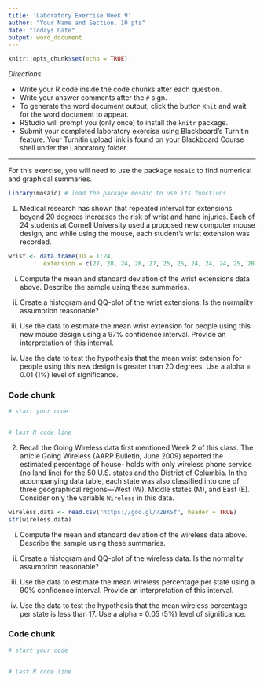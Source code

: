 ```yaml
---
title: 'Laboratory Exercise Week 9'
author: "Your Name and Section, 10 pts"
date: "Todays Date"
output: word_document
---
```


```r
knitr::opts_chunk$set(echo = TRUE)
```

*Directions*: 

* Write your R code inside the code chunks after each question.
* Write your answer comments after the `#` sign.
* To generate the word document output, click the button `Knit` and wait for the word document to appear.
* RStudio will prompt you (only once) to install the `knitr` package.
* Submit your completed laboratory exercise using Blackboard's Turnitin feature. Your Turnitin upload link is found on your Blackboard Course shell under the Laboratory folder.

***

For this exercise, you will need to use the package `mosaic` to find numerical and graphical summaries.

```r
library(mosaic) # load the package mosaic to use its functions
```

1. Medical research has shown that repeated interval for extensions beyond 20 degrees increases the risk of wrist and hand injuries. Each of 24 students at Cornell University used a proposed new computer mouse design, and while using the mouse, each student's wrist extension was recorded. 

```r
wrist <- data.frame(ID = 1:24,
          extension = c(27, 28, 24, 26, 27, 25, 25, 24, 24, 24, 25, 28, 22, 25, 24, 28, 27, 26, 31, 25, 28, 27, 27, 25))
```

  i) Compute the mean and standard deviation of the wrist extensions data above. Describe the sample using these summaries.  
 
  ii) Create a histogram and QQ-plot of the wrist extensions. Is the normality assumption reasonable?  
  
  iii) Use the data to estimate the mean wrist extension for people using this new mouse design using a 97\% confidence interval. Provide an interpretation of this interval.  
  
  
  iv) Use the data to test the hypothesis that the mean wrist extension for people using this new design is greater than 20 degrees. Use a alpha = 0.01 (1\%) level of significance.  
  
  
  
### Code chunk
```r
# start your code


# last R code line
```


2. Recall the Going Wireless data first mentioned Week 2 of this class. The article Going Wireless (AARP Bulletin, June 2009) reported the estimated percentage of house- holds with only wireless phone service (no land line) for the 50 U.S. states and the District of Columbia. In the accompanying data table, each state was also classified into one of three geographical regions—West (W), Middle states (M), and East (E). Consider only the variable `Wireless` in this data.

```r
wireless.data <- read.csv("https://goo.gl/72BKSf", header = TRUE)
str(wireless.data)
```

  i) Compute the mean and standard deviation of the wireless data above. Describe the sample using these summaries.  
 
  ii) Create a histogram and QQ-plot of the wireless data. Is the normality assumption reasonable?  
  
  iii) Use the data to estimate the mean wireless percentage per state using a 90\% confidence interval. Provide an interpretation of this interval.  
  
  
  iv) Use the data to test the hypothesis that the mean  wireless percentage per state is less than 17. Use a alpha = 0.05 (5\%) level of significance.  
  
  
  
### Code chunk
```r
# start your code


# last R code line
```

